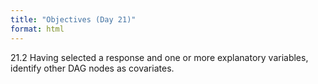 ```yaml
---
title: "Objectives (Day 21)"
format: html
---
```




21.2 Having selected a response and one or more explanatory variables, identify other DAG nodes as covariates. 


